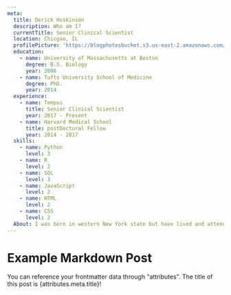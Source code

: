```yaml
---
meta:
  title: Derick Hoskinson
  description: Who am I?
  currentTitle: Senior Clinical Scientist
  location: Chicgao, IL
  profilePicture: 'https://blogphotosbucket.s3.us-east-2.amazonaws.com/profileimages/DerickFace.jpg'
  education:
    - name: University of Massachusetts at Boston
      degree: B.S. Biology
      year: 2006
    - name: Tufts University School of Medicine
      degree: PhD.
      year: 2014
  experience:
    - name: Tempus
      title: Senior Clinical Scientist
      year: 2017 - Present
    - name: Harvard Medical School
      title: postDoctural Fellow
      year: 2014 - 2017
  skills:
    - name: Python
      level: 3
    - name: R
      level: 2
    - name: SQL
      level: 3
    - name: JavaScript
      level: 2
    - name: HTML
      level: 2
    - name: CSS
      level: 2
  About: I was born in western New York state but have lived and attended school in Missouri and Boston.I completed my undergraduate degree at the University of Massachusetts Boston, where I focused on biology and almost minored in biochemistry. I attended Tufts Graduate School of Biomedical Sciences where I studied mRNA processing in yeast and earned my phD. I worked as a post doctoral student at The Laboratory for Molecular Medicine at Harvard Medical School.After a couple of years I used my skill in interpreting genomic variants to join a small start up called Tempus labs. It's been five years and I have expanded the breadth of my understanding in genetics and have fostered emergent coding skills. I have used those skills to create new assays, support automation in production, and improve processes in between. I'm really excited about the future in genetics and web development. I hope to find a really great position where I can use my fantastic scientific knowledge to inform data analysis, display and the development of modern web applications to view and use the data.
---
```


# Example Markdown Post

You can reference your frontmatter data through "attributes". The title of this post is {attributes.meta.title}!
